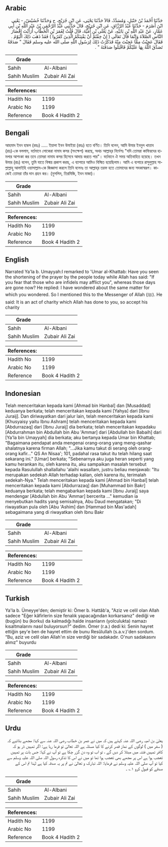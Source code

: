 ## Arabic


<div dir="rtl" lang="ar" style={{fontSize:'larger',backgroundColor:'#f8f9fa',padding:20}}>
حَدَّثَنَا أَحْمَدُ بْنُ حَنْبَلٍ، وَمُسَدَّدٌ، قَالاَ حَدَّثَنَا يَحْيَى، عَنِ ابْنِ جُرَيْجٍ، ح وَحَدَّثَنَا خُشَيْشٌ، - يَعْنِي ابْنَ أَصْرَمَ - حَدَّثَنَا عَبْدُ الرَّزَّاقِ، عَنِ ابْنِ جُرَيْجٍ، قَالَ حَدَّثَنِي عَبْدُ الرَّحْمَنِ بْنُ عَبْدِ اللَّهِ بْنِ أَبِي عَمَّارٍ، عَنْ عَبْدِ اللَّهِ بْنِ بَابَيْهِ، عَنْ يَعْلَى بْنِ أُمَيَّةَ، قَالَ قُلْتُ لِعُمَرَ بْنِ الْخَطَّابِ أَرَأَيْتَ إِقْصَارَ النَّاسِ الصَّلاَةَ وَإِنَّمَا قَالَ تَعَالَى ‏(‏ إِنْ خِفْتُمْ أَنْ يَفْتِنَكُمُ الَّذِينَ كَفَرُوا ‏)‏ فَقَدْ ذَهَبَ ذَلِكَ الْيَوْمُ ‏.‏ فَقَالَ عَجِبْتُ مِمَّا عَجِبْتَ مِنْهُ فَذَكَرْتُ ذَلِكَ لِرَسُولِ اللَّهِ صلى الله عليه وسلم فَقَالَ ‏"‏ صَدَقَةٌ تَصَدَّقَ اللَّهُ بِهَا عَلَيْكُمْ فَاقْبَلُوا صَدَقَتَهُ ‏"‏ ‏.‏
</div>
<div style={{backgroundColor:'#f8f9fa',padding:20, marginBottom: 10}}><table> <thead> <tr> <th>Grade</th> <th></th> </tr> </thead> <tbody> <tr><td>Sahih</td><td>Al-Albani</td></tr><tr><td>Sahih Muslim</td><td>Zubair Ali Zai</td></tr></tbody></table><table> <thead> <tr> <th>References:</th> <th></th> </tr> </thead> <tbody><tr><td>Hadith No</td><td>1199</td></tr><tr><td>Arabic No</td><td>1199</td></tr><tr><td>Reference</td><td>Book 4 Hadith 2</td></tr></tbody></table></div>

## Bengali


<div dir="ltr" lang="bn" style={{fontSize:'larger',backgroundColor:'#f8f9fa',padding:20}}>
আহমাদ ইবন হাম্বল (রহঃ) ..... ইয়ালা ইবন উমাইয়া (রহঃ) হতে বর্ণিত। তিনি বলেন, আমি উমার ইবনুল খাত্তাব (রাঃ)-কে বললাম, বর্তমানে লোকেরা নামায কসর (সংক্ষেপ) করছে, অথচ আল্লাহ্‌র নির্দেশঃ "যদি তোমরা কাফিরদের হামলার আশংকা কর তবে তোমরা নামায কসর হিসেবে আদায় করতে পার"। বর্তমানে ঐ সময় অতিবাহিত হয়েছে। তখন উমার (রাঃ) বলেন, তুমি যাতে বিস্ময় প্রকাশ করছ, এ ব্যাপারে আমিও বিস্মিত হয়েছিলাম। আমি এ ব্যপারে রাসুলুল্লাহ সাল্লাল্লাহু আলাইহি ওয়াসাল্লাম-কে জিজ্ঞাসা করলে তিনি বলেনঃ তা আল্লাহ্‌র তরফ হতে তোমাদের জন্য সদকাস্বরূপ। কাজেই তোমরা তাঁর দান গ্রহন কর। (মুসলিম, তিরমিজি, ইবন মাজা)।
</div>
<div style={{backgroundColor:'#f8f9fa',padding:20, marginBottom: 10}}><table> <thead> <tr> <th>Grade</th> <th></th> </tr> </thead> <tbody> <tr><td>Sahih</td><td>Al-Albani</td></tr><tr><td>Sahih Muslim</td><td>Zubair Ali Zai</td></tr></tbody></table><table> <thead> <tr> <th>References:</th> <th></th> </tr> </thead> <tbody><tr><td>Hadith No</td><td>1199</td></tr><tr><td>Arabic No</td><td>1199</td></tr><tr><td>Reference</td><td>Book 4 Hadith 2</td></tr></tbody></table></div>

## English


<div dir="ltr" lang="en" style={{fontSize:'larger',backgroundColor:'#f8f9fa',padding:20}}>
Narrated Ya'la b. Umayyah:I remarked to 'Umar al-Khattab: Have you seen the shortening of the prayer by the people today while Allah has said: "If you fear that those who are infidels may afflict you", whereas those days are gone now? He replied: I have wondered about the same matter for which you wondered. So I mentioned this to the Messenger of Allah (ﷺ). He said: It is an act of charity which Allah has done to you, so accept his charity
</div>
<div style={{backgroundColor:'#f8f9fa',padding:20, marginBottom: 10}}><table> <thead> <tr> <th>Grade</th> <th></th> </tr> </thead> <tbody> <tr><td>Sahih</td><td>Al-Albani</td></tr><tr><td>Sahih Muslim</td><td>Zubair Ali Zai</td></tr></tbody></table><table> <thead> <tr> <th>References:</th> <th></th> </tr> </thead> <tbody><tr><td>Hadith No</td><td>1199</td></tr><tr><td>Arabic No</td><td>1199</td></tr><tr><td>Reference</td><td>Book 4 Hadith 2</td></tr></tbody></table></div>

## Indonesian


<div dir="ltr" lang="id" style={{fontSize:'larger',backgroundColor:'#f8f9fa',padding:20}}>
Telah menceritakan kepada kami [Ahmad bin Hanbal] dan [Musaddad] keduanya berkata; telah menceritakan kepada kami [Yahya] dari [Ibnu Juraij]. Dan diriwayatkan dari jalur lain, telah menceritakan kepada kami [Khusyaisy yaitu Ibnu Ashram] telah menceritakan kepada kami [Abdurrazaq] dari [Ibnu Juraij] dia berkata; telah menceritakan kepadaku [Abdurrahman bin Abdullah bin Abu 'Ammar] dari [Abdullah bin Babaih] dari [Ya'la bin Umayyah] dia berkata; aku bertanya kepada Umar bin Khattab; "Bagaimana pendapat anda mengenai orang-orang yang meng-qashar shalatnya karena firman Allah; "…Jika kamu takut di serang oleh orang-orang kafir…" QS An Nisaa'; 101, padahal rasa takut itu telah hilang saat sekarang ini." [Umar] berkata; "Sebenarnya aku juga heran seperti yang kamu herankan itu, oleh karena itu, aku sampaikan masalah tersebut kepada Rasulullah shallallahu 'alaihi wasallam, justru beliau menjawab: "Itu merupakan sedekah Allah terhadap kalian, oleh karena itu, terimalah sedekah-Nya." Telah menceritakan kepada kami [Ahmad bin Hanbal] telah menceritakan kepada kami [Abdurrazaq] dan [Muhammad bin Bakr] keduanya berkata; telah mengabarkan kepada kami [Ibnu Juraij] saya mendengar [Abdullah bin Abu 'Ammar] bercerita …" kemudian ia menyebutkan hadits yang semisalnya, Abu Daud mengatakan; "Di riwayatkan pula oleh [Abu 'Ashim] dan [Hammad bin Mas'adah] sebagaimana yang di riwayatkan oleh Ibnu Bakr
</div>
<div style={{backgroundColor:'#f8f9fa',padding:20, marginBottom: 10}}><table> <thead> <tr> <th>Grade</th> <th></th> </tr> </thead> <tbody> <tr><td>Sahih</td><td>Al-Albani</td></tr><tr><td>Sahih Muslim</td><td>Zubair Ali Zai</td></tr></tbody></table><table> <thead> <tr> <th>References:</th> <th></th> </tr> </thead> <tbody><tr><td>Hadith No</td><td>1199</td></tr><tr><td>Arabic No</td><td>1199</td></tr><tr><td>Reference</td><td>Book 4 Hadith 2</td></tr></tbody></table></div>

## Turkish


<div dir="ltr" lang="tr" style={{fontSize:'larger',backgroundColor:'#f8f9fa',padding:20}}>
Ya'la b. Ümeyye'den; demiştir ki: Ömer b. Hattâb'a, "Aziz ve celil olan Allah sadece "Eğer kâfirlerin size fenalık yapacağından korkarsanız" dediği ve (bugün) bu (korku) da kalmadığı halde insanların (yolculukta) namazı kısaltmalarını nasıl buluyorsun?" dedim. Ömer (r.a.) dedi ki: Senin hayret ettiğin şey'e ben de hayret ettim de bunu Resûlullah (s.a.v.)'den sordum. “Bu, aziz ve celil olan Allah'ın size verdiği bir sadakadır. O'nun sadakasını alınız" buyurdu
</div>
<div style={{backgroundColor:'#f8f9fa',padding:20, marginBottom: 10}}><table> <thead> <tr> <th>Grade</th> <th></th> </tr> </thead> <tbody> <tr><td>Sahih</td><td>Al-Albani</td></tr><tr><td>Sahih Muslim</td><td>Zubair Ali Zai</td></tr></tbody></table><table> <thead> <tr> <th>References:</th> <th></th> </tr> </thead> <tbody><tr><td>Hadith No</td><td>1199</td></tr><tr><td>Arabic No</td><td>1199</td></tr><tr><td>Reference</td><td>Book 4 Hadith 2</td></tr></tbody></table></div>

## Urdu


<div dir="rtl" lang="ur" style={{fontSize:'larger',backgroundColor:'#f8f9fa',padding:20}}>
یعلیٰ بن امیہ رضی اللہ عنہ کہتے ہیں کہ میں نے عمر بن خطاب رضی اللہ عنہ سے کہا: مجھے بتائیے کہ ( سفر میں ) لوگوں کے نماز قصر کرنے کا کیا مسئلہ ہے اللہ تعالیٰ تو فرما رہا ہے: اگر تمہیں ڈر ہو کہ کافر تمہیں فتنہ میں مبتلا کر دیں گے ، تو اب تو وہ دن گزر چکا ہے تو آپ نے کہا: جس بات پر تمہیں تعجب ہوا ہے اس پر مجھے بھی تعجب ہوا تھا تو میں نے اس کا تذکرہ رسول اللہ صلی اللہ علیہ وسلم سے کیا تو آپ صلی اللہ علیہ وسلم نے فرمایا: اللہ تبارک و تعالیٰ نے تم پر یہ صدقہ کیا ہے لہٰذا تم اس کے صدقے کو قبول کرو ۱؎ ۔
</div>
<div style={{backgroundColor:'#f8f9fa',padding:20, marginBottom: 10}}><table> <thead> <tr> <th>Grade</th> <th></th> </tr> </thead> <tbody> <tr><td>Sahih</td><td>Al-Albani</td></tr><tr><td>Sahih Muslim</td><td>Zubair Ali Zai</td></tr></tbody></table><table> <thead> <tr> <th>References:</th> <th></th> </tr> </thead> <tbody><tr><td>Hadith No</td><td>1199</td></tr><tr><td>Arabic No</td><td>1199</td></tr><tr><td>Reference</td><td>Book 4 Hadith 2</td></tr></tbody></table></div>